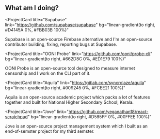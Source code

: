 ## What am I doing?

<ProjectCard
  title="Supabase"
  link="https://github.com/supabase/supabase"
  bg="linear-gradient(to right, #D4145A 0%, #FBB03B 100%)"
>
  Supabase is an open-source Firebase alternative and I'm an open-source contributor building, fixing, reporting bugs at Supabase.
</ProjectCard>

<ProjectCard
  title="OONI Probe"
  link="https://github.com/ooni/probe-cli"
  bg="linear-gradient(to right, #662D8C 0%, #ED1E79 100%)"
>
  OONI Probe is an open-source tool designed to measure internet censorship and I work on the CLI part of it.
</ProjectCard>

<ProjectCard
  title="Aquila"
  link="https://gitlab.com/syncrolaze/aquila"
  bg="linear-gradient(to right, #009245 0%, #FCEE21 100%)"
>
  Aquila is an open-source academic project which packs a lot of features together and built for National Higher Secondary School, Kerala.
</ProjectCard>

<ProjectCard
  title="Jove"
  link="https://github.com/yeganathan18/react-scratchpad"
  bg="linear-gradient(to right, #D585FF 0%, #00FFEE 100%)"
>
  Jove is an open-source project management system which I built as an end-of-semster project for my third semster.
</ProjectCard>
